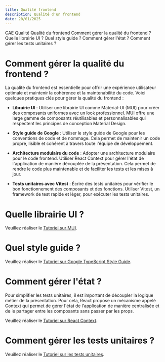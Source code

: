 ```yaml
---
title: Qualité frontend
description: Qualité d'un frontend
date: 20/01/2025
---
```


<InternalPageMenu>
  <PathViewer>
    <PathViewerItem to="/"> CAE </PathViewerItem>
    <PathViewerItem to="/quality"> Qualité </PathViewerItem>
    <PathViewerItem selected> Qualité du frontend </PathViewerItem>
  </PathViewer>
  <InternalPageMenuItem> Comment gérer la qualité du frontend ? </InternalPageMenuItem>
  <InternalPageMenuItem> Quelle librairie UI ? </InternalPageMenuItem>
  <InternalPageMenuItem> Quel style guide ? </InternalPageMenuItem>
  <InternalPageMenuItem> Comment gérer l'état ? </InternalPageMenuItem>
  <InternalPageMenuItem> Comment gérer les tests unitaires ? </InternalPageMenuItem>
</InternalPageMenu>



# <InternalPageTitle> Comment gérer la qualité du frontend ? </InternalPageTitle>

La qualité du frontend est essentielle pour offrir une expérience utilisateur optimale et maintenir la cohérence et la maintenabilité du code. Voici quelques pratiques clés pour gérer la qualité du frontend :

- **Librairie UI** : Utiliser une librairie UI comme Material-UI (MUI) pour créer des composants uniformes avec un look professionnel. MUI offre une large gamme de composants réutilisables et personnalisables qui respectent les principes de conception Material Design.

- **Style guide de Google** : Utiliser le style guide de Google pour les conventions de code et de nommage. Cela permet de maintenir un code propre, lisible et cohérent à travers toute l'équipe de développement.

- **Architecture modulaire du code** : Adopter une architecture modulaire pour le code frontend. Utiliser React Context pour gérer l'état de l'application de manière découplée de la présentation. Cela permet de rendre le code plus maintenable et de faciliter les tests et les mises à jour.

- **Tests unitaires avec Vitest** : Écrire des tests unitaires pour vérifier le bon fonctionnement des composants et des fonctions. Utiliser Vitest, un framework de test rapide et léger, pour exécuter les tests unitaires.


# <InternalPageTitle> Quelle librairie UI ? </InternalPageTitle>

Veuillez réaliser le [Tutoriel sur MUI](ui-library).

# <InternalPageTitle> Quel style guide ? </InternalPageTitle>

Veuillez réaliser le [Tutoriel sur Google TypeScript Style Guide](front-style-guide).

# <InternalPageTitle> Comment gérer l'état ? </InternalPageTitle>

Pour simplifier les tests unitaires, il est important de découpler la logique métier de la présentation. Pour cela, React propose un mécanisme appelé Context qui permet de gérer l'état de l'application de manière centralisée et de le partager entre les composants sans passer par les props.

Veuillez réaliser le [Tutoriel sur React Context](context).

# <InternalPageTitle> Comment gérer les tests unitaires ? </InternalPageTitle>

Veuillez réaliser le [Tutoriel sur les tests unitaires](unit-tests).